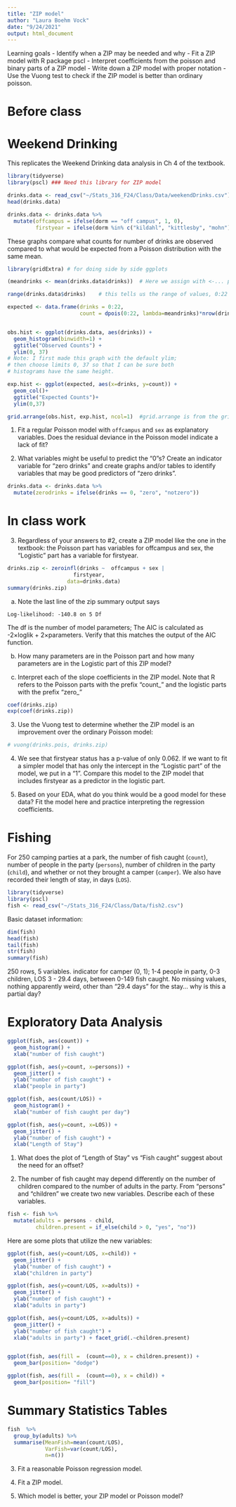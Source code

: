 ```yaml
---
title: "ZIP model"
author: "Laura Boehm Vock"
date: "9/24/2021"
output: html_document
---
```


Learning goals 
- Identify when a ZIP may be needed and why
- Fit a ZIP model with R package pscl
- Interpret coefficients from the poisson and binary parts of a ZIP model
- Write down a ZIP model with proper notation
- Use the Vuong test to check if the ZIP model is better than ordinary poisson.

# Before class

# Weekend Drinking

This replicates the Weekend Drinking data analysis in Ch 4 of the textbook.

```r
library(tidyverse)
library(pscl) ### Need this library for ZIP model

drinks.data <- read_csv("~/Stats_316_F24/Class/Data/weekendDrinks.csv")
head(drinks.data)

drinks.data <- drinks.data %>%
  mutate(offcampus = ifelse(dorm == "off campus", 1, 0),
         firstyear = ifelse(dorm %in% c("kildahl", "kittlesby", "mohn"), 1, 0))
```

These graphs compare what counts for number of drinks are observed compared to what would be expected from a Poisson distribution with the same mean.

```r
library(gridExtra) # for doing side by side ggplots

(meandrinks <- mean(drinks.data$drinks))  # Here we assign with <-... putting ( ) around it prints it out too! 

range(drinks.data$drinks)    # this tells us the range of values, 0:22 to use below.

expected <- data.frame(drinks = 0:22,    
                       count = dpois(0:22, lambda=meandrinks)*nrow(drinks.data))


obs.hist <- ggplot(drinks.data, aes(drinks)) + 
  geom_histogram(binwidth=1) +
  ggtitle("Observed Counts") +
  ylim(0, 37)  
# Note: I first made this graph with the default ylim; 
# then choose limits 0, 37 so that I can be sure both
# histograms have the same height.

exp.hist <- ggplot(expected, aes(x=drinks, y=count)) +
  geom_col()+
  ggtitle("Expected Counts")+
  ylim(0,37)

grid.arrange(obs.hist, exp.hist, ncol=1)  #grid.arrange is from the gridExtra package
```


1. Fit a regular Poisson model with `offcampus` and `sex` as explanatory variables. Does the residual deviance in the Poisson model indicate a lack of fit?



2. What variables might be useful to predict the "0"s? Create an indicator variable for "zero drinks" and create graphs and/or tables to identify variables that may be good predictors of "zero drinks".

```r
drinks.data <- drinks.data %>%
  mutate(zerodrinks = ifelse(drinks == 0, "zero", "notzero"))

```


# In class work

3. Regardless of your answers to #2, create a ZIP model like the one in the textbook: the Poisson part has variables for offcampus and sex, the "Logistic" part has a variable for firstyear. 

```r
drinks.zip <- zeroinfl(drinks ~  offcampus + sex | 
                     firstyear,
                   data=drinks.data)
summary(drinks.zip)
```

a. Note the last line of the zip summary output says

`Log-likelihood: -140.8 on 5 Df`

The df is the number of model parameters; The AIC is calculated as -2$\times$loglik + 2$\times$parameters. Verify that this matches the output of the AIC function.



b. How many parameters are in the Poisson part and how many parameters are in the Logistic part of this ZIP model?



c. Interpret each of the slope coefficients in the ZIP model. Note that R refers to the Poisson parts with the prefix "count_" and the logistic parts with the prefix "zero_"
```r
coef(drinks.zip)
exp(coef(drinks.zip))
```




3. Use the Vuong test to determine whether the ZIP model is an improvement over the ordinary Poisson model:

```r
# vuong(drinks.pois, drinks.zip) 
```



4. We see that firstyear status has a p-value of only 0.062. If we want to fit a simpler model that has only the intercept in the "Logistic part" of the model, we put in a "1". Compare this model to the ZIP model that includes firstyear as a predictor in the logistic part. 




5. Based on your EDA, what do you think would be a good model for these data? Fit the model here and practice interpreting the regression coefficients.



# Fishing
For 250 camping parties at a park, the number of fish caught (`count`), number of people in the party (`persons`), number of children in the party (`child`), and whether or not they brought a camper (`camper`). We also have recorded their length of stay, in days (`LOS`).

```r
library(tidyverse)
library(pscl)
fish <- read_csv("~/Stats_316_F24/Class/Data/fish2.csv")
```


Basic dataset information:
```r
dim(fish)
head(fish)
tail(fish)
str(fish)
summary(fish)
```

250 rows, 5 variables.
indicator for camper (0, 1); 1-4 people in party, 0-3 children, LOS 3 - 29.4 days, between 0-149 fish caught. No missing values, nothing apparently weird, other than "29.4 days" for the stay... why is this a partial day?


# Exploratory Data Analysis
```r
ggplot(fish, aes(count)) +
  geom_histogram() + 
  xlab("number of fish caught")

ggplot(fish, aes(y=count, x=persons)) + 
  geom_jitter() +
  ylab("number of fish caught") + 
  xlab("people in party")

ggplot(fish, aes(count/LOS)) + 
  geom_histogram() + 
  xlab("number of fish caught per day")

ggplot(fish, aes(y=count, x=LOS)) + 
  geom_jitter() +
  ylab("number of fish caught") + 
  xlab("Length of Stay")
```

1. What does the plot of "Length of Stay" vs "Fish caught" suggest about the need for an offset?



2. The number of fish caught may depend differently on the number of children compared to the number of adults in the party. From "persons" and "children" we create two new variables. Describe each of these variables.

```r
fish <- fish %>%
  mutate(adults = persons - child,
         children.present = if_else(child > 0, "yes", "no"))
```


Here are some plots that utilize the new variables:

```r
ggplot(fish, aes(y=count/LOS, x=child)) + 
  geom_jitter() +
  ylab("number of fish caught") + 
  xlab("children in party") 

ggplot(fish, aes(y=count/LOS, x=adults)) + 
  geom_jitter() +
  ylab("number of fish caught") + 
  xlab("adults in party") 

ggplot(fish, aes(y=count/LOS, x=adults)) + 
  geom_jitter() +
  ylab("number of fish caught") + 
  xlab("adults in party") + facet_grid(.~children.present)


ggplot(fish, aes(fill =  (count==0), x = children.present)) + 
  geom_bar(position= "dodge")

ggplot(fish, aes(fill =  (count==0), x = child)) + 
  geom_bar(position= "fill")
```


# Summary Statistics Tables
```r
fish  %>% 
  group_by(adults) %>% 
  summarise(MeanFish=mean(count/LOS), 
            VarFish=var(count/LOS),
            n=n())
```


3. Fit a reasonable Poisson regression model.



4. Fit a ZIP model. 



5. Which model is better, your ZIP model or Poisson model?





